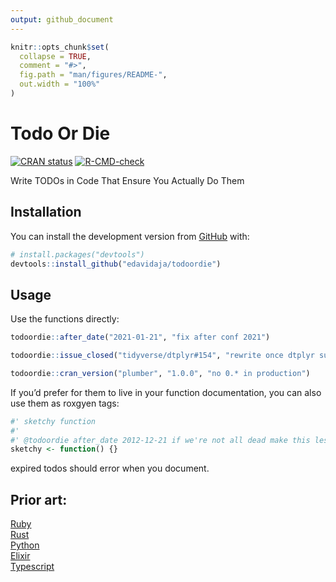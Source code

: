 ```yaml
---
output: github_document
---
```


<!-- README.md is generated from README.Rmd. Please edit that file -->

```r
knitr::opts_chunk$set(
  collapse = TRUE,
  comment = "#>",
  fig.path = "man/figures/README-",
  out.width = "100%"
)
```

# Todo Or Die

<!-- badges: start -->

[![CRAN status](https://www.r-pkg.org/badges/version/todoordie)](https://CRAN.R-project.org/package=todoordie) [![R-CMD-check](https://github.com/edavidaja/todoordie/workflows/R-CMD-check/badge.svg)](https://github.com/edavidaja/todoordie/actions)

<!-- badges: end -->

Write TODOs in Code That Ensure You Actually Do Them

## Installation

You can install the development version from [GitHub](https://github.com/) with:

``` r
# install.packages("devtools")
devtools::install_github("edavidaja/todoordie")
```

## Usage

Use the functions directly:

```r
todoordie::after_date("2021-01-21", "fix after conf 2021")
```

```r
todoordie::issue_closed("tidyverse/dtplyr#154", "rewrite once dtplyr supports across()")
```

```r
todoordie::cran_version("plumber", "1.0.0", "no 0.* in production")
```

If you'd prefer for them to live in your function documentation, you can also use them as roxgyen tags:

``` r
#' sketchy function 
#'
#' @todoordie after_date 2012-12-21 if we're not all dead make this less sketchy
sketchy <- function() {}
```

expired todos should error when you document.

## Prior art:

[Ruby](https://github.com/searls/todo_or_die)  
[Rust](https://github.com/davidpdrsn/todo-or-die)  
[Python](https://github.com/achedeuzot/py-todo-or-die)  
[Elixir](https://hex.pm/packages/credo_todo_or_die)  
[Typescript](https://github.com/ngnijland/typescript-todo-or-die-plugin)
